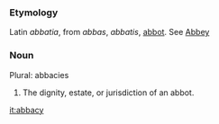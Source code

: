 ===Etymology===
Latin ''abbatia'', from ''abbas'', ''abbatis'', [[abbot]]. See [[Abbey]]
===Noun===
Plural: abbacies
#The dignity, estate, or jurisdiction of an abbot.

[[it:abbacy]]